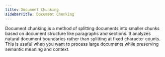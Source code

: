 ```yaml
---
title: Document Chunking
sidebarTitle: Document Chunking
---
```

Document chunking is a method of splitting documents into smaller chunks based on document structure like paragraphs and sections. 
It analyzes natural document boundaries rather than splitting at fixed character counts. This is useful when you want to process large documents while preserving semantic meaning and context.

<Snippet file="chunking-document.mdx" />
